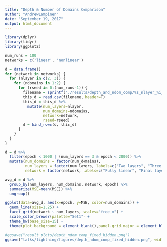 ```yaml
---
title: "Depth & Number of Domains Comparison"
author: "AndrewLampinen"
date: "September 19, 2017"
output: html_document
---
```

```r
library(dplyr)
library(tidyr)
library(ggplot2)
```

```r
num_runs = 100
networks = c('linear', 'nonlinear')

d = data.frame()
for (network in networks) {
  for (nlayer in c(2, 3)) {
    for (ndomains in 1:2) {
      for (rseed in 0:(num_runs-1)) {
        filename = sprintf("./results/depth_and_ndom_comp/%s_nlayer_%i_ndomains_%i_rseed_%i_loss_track.csv",network,nlayer,ndomains,rseed)
        this_d = read.csv(filename, header=T)
        this_d = this_d %>%
          mutate(num_layers=nlayer,
                 num_domains=ndomains,
                 network=network,
                 rseed=rseed)
        d = bind_rows(d, this_d)
      }
    }
  }
}
```

```r
d = d %>%
  filter(epoch < 1000 | (num_layers == 3 & epoch < 2000)) %>%
  mutate(num_domains = factor(num_domains),
         num_layers = factor(num_layers, labels=c("Two layers", "Three layers")),
         network = factor(network, labels=c("Fully linear", "Final layer nonlinear")))
```

```r
avg_d = d %>% 
  group_by(num_layers, num_domains, network, epoch) %>%
  summarize(MSE=mean(MSE)) %>%
  ungroup()
```

```r
ggplot(data=avg_d, aes(x=epoch, y=MSE, color=num_domains)) +
  geom_line(size=1.25) +
  facet_grid(network ~ num_layers, scales="free_x") +
  scale_color_brewer(palette="Set1") +
  theme_bw(base_size=15) +
  theme(plot.background = element_blank(),panel.grid.major = element_blank(),panel.grid.minor = element_blank())
```
```r
#ggsave("result_plots/depth_ndom_comp_fixed_hidden.png")
ggsave("talks/lightning/figures/depth_ndom_comp_fixed_hidden.png", width=7, height=5)

```

